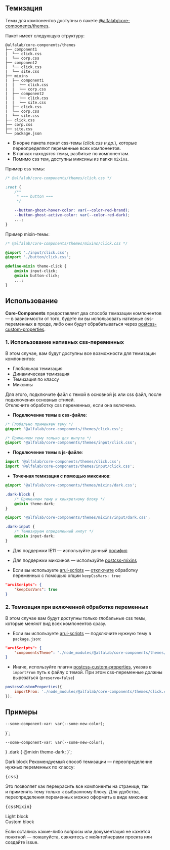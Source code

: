 


<Meta title='Гайдлайны/Темизация' />

## Темизация

Темы для компонентов доступны в пакете [@alfalab/core-components/themes](https://www.npmjs.com/package/@alfalab/core-components/themes).

Пакет имеет следующую структуру:

```
@alfalab/core-components/themes
├── component1
|  └── click.css
|  └── corp.css
├── component2
|  └── click.css
|  └── site.css
├── mixins
|  ├── component1
|  |  └── click.css
|  |  └── corp.css
|  ├── component2
|  |  └── click.css
|  |  └── site.css
|  ├── click.css
|  └── corp.css
|  └── site.css
├── click.css
├── corp.css
├── site.css
└── package.json
```

- В корне пакета лежат css-темы (_click.css и др._), которые переопределяют переменные всех компонентов.
- В папках находятся темы, разбитые по компонентам.
- Помимо css тем, доступны миксины из папки `mixins`.

Пример css темы:

```css
/* @alfalab/core-components/themes/click.css */

:root {
    /**
     * === button ===
     */

    --button-ghost-hover-color: var(--color-red-brand);
    --button-ghost-active-color: var(--color-red-dark);
    ...;
}
```

Пример mixin-темы:

```css
/* @alfalab/core-components/themes/mixins/click.css */

@import './input/click.css';
@import './button/click.css';

@define-mixin theme-click {
    @mixin input-click;
    @mixin button-click;
    ...;
}
```

## Использование

**Core-Components** предоставляет два способа темазации компонентов — в зависимости от того, будете ли вы использовать нативные css-переменных в проде, либо они будут обрабатываться через [postcss-custom-properties](https://github.com/postcss/postcss-custom-properties).

### 1. Использование нативных css-переменных

В этом случае, вам будут доступны все возможности для темизации компонентов:
- Глобальная темизация
- Динамическая темизация
- Темизация по классу
- Миксины

Для этого, подключите файл с темой в основной js или css файл, после подключения основных стилей.<br/>
Отключите обработку css переменных, если она включена.

- **Подключение темы в css-файле**:

```css
/* Глобально применяем тему */
@import '@alfalab/core-components/themes/click.css';

/* Применяем тему только для инпута */
@import '@alfalab/core-components/themes/input/click.css';
```

- **Подключение темы в js-файле**:

```jsx
import '@alfalab/core-components/themes/click.css';
import '@alfalab/core-components/themes/input/click.css';
```

- **Точечная темизация с помощью миксинов**:

```css
@import '@alfalab/core-components/themes/mixins/dark.css';

.dark-block {
    /* Применяем тему к конкретному блоку */
    @mixin theme-dark;
}
```

```css
@import '@alfalab/core-components/themes/mixins/input/dark.css';

.dark-input {
    /* Темизируем определенный инпут */
    @mixin input-dark;
}
```

- Для поддержки IE11 — используйте данный [полифил](https://github.com/nuxodin/ie11CustomProperties)

- Для поддержки миксинов — используйте [postcss-mixins](https://github.com/postcss/postcss-mixins)

- Если вы используете [arui-scripts](https://github.com/alfa-laboratory/arui-scripts) — [отключите](https://github.com/alfa-laboratory/arui-scripts#тонкая-настройка) обработку переменных с помощью опции `keepCssVars: true`

```json
"aruiScripts": {
    "keepCssVars": true
}
```

### 2. Темизация при включенной обработке переменных

В этом случае вам будут доступны только глобальные css темы, которые меняют вид всех компонентов сразу.

- Если вы используете [arui-scripts](https://github.com/alfa-laboratory/arui-scripts) — подключите нужную тему в `package.json`:

```json
"aruiScripts": {
    "componentsTheme": "./node_modules/@alfalab/core-components/themes/click.css"
}
```

- Иначе, используйте плагин [postcss-custom-properties](https://github.com/postcss/postcss-custom-properties), указав в `importFrom` путь к файлу с темой. При этом css-переменные должны вырезаться (`preserve=false`)

```js
postcssCustomProperties({
    importFrom: './node_modules/@alfalab/core-components/themes/click.css',
});
```

## Примеры

    --some-component-var: var(--some-new-color);
}`;

    --some-component-var: var(--some-new-color);
}
.dark {
    @mixin theme-dark;
}`;

<div className={styles.themeExample}>
    <div className={cn(styles.dark, styles.container)}>
        <Typography.Title view='small' className={styles.title}>Dark block</Typography.Title>
        <Typography.Text tag='p'>
            Рекомендуемый способ темизации — переопределение нужных переменных по классу:
        </Typography.Text>
        <Typography.Text tag='p'>
            <pre className={styles.cssExample}>{css}</pre>
        </Typography.Text>
        <Typography.Text tag='p'>
            Это позволяет как перекрасить все компоненты на странице, так и применять тему только к выбранному блоку.
        </Typography.Text>
        <Typography.Text tag='p'>
            Для удобства, переопределения переменных можно оформить в виде миксина:
        </Typography.Text>
        <Typography.Text tag='p'>
            <pre className={styles.cssExample}>{cssMixin}</pre>
        </Typography.Text>
        <Row>
            <Checkbox label='Чекбокс на темном фоне' checked />
        </Row>
        <Row>
            <Radio label='Радио-кнопка на темном фоне' checked />
        </Row>
        <div className={cn(styles.light, styles.container)}>
            <Typography.Title view='small' className={styles.title}>Light block</Typography.Title>
            <Row>
                <Checkbox label='Чекбокс на светлом фоне' checked />
            </Row>
            <Row>
                <Radio label='Радио-кнопка на светлом фоне' checked />
            </Row>
        </div>
        <div className={cn(styles.redEye, styles.container)}>
            <Typography.Title view='small' className={styles.title}>Custom block</Typography.Title>
            <Row>
                <Checkbox label='Чекбокс' />
            </Row>
            <Row>
                <Radio label='Радио-кнопка' />
            </Row>
            <Row>
                <Checkbox label='Чекбокс' checked />
            </Row>
            <Row>
                <Radio label='Радио-кнопка' checked />
            </Row>
        </div>
    </div>
</div>

Если остались какие-либо вопросы или документация не кажется понятной — пожалуйста, свяжитесь с мейнтейнерами проекта или создайте issue.
